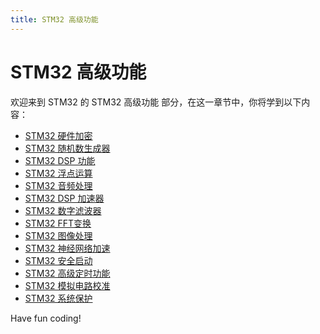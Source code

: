 ```yaml
---
title: STM32 高级功能
---
```


# STM32 高级功能

欢迎来到 STM32 的 STM32 高级功能 部分，在这一章节中，你将学到以下内容：

- [STM32 硬件加密](./0-stm32-hardware-encryption.mdx)
- [STM32 随机数生成器](./1-stm32-random-number-generator.mdx)
- [STM32 DSP 功能](./2-stm32dsp-feature.mdx)
- [STM32 浮点运算](./3-stm32-floating-point-operation.mdx)
- [STM32 音频处理](./4-stm32-audio-processing.mdx)
- [STM32 DSP 加速器](./5-stm32dsp-accelerator.mdx)
- [STM32 数字滤波器](./6-stm32-digital-filter.mdx)
- [STM32 FFT变换](./7-stm32fft-transform.mdx)
- [STM32 图像处理](./8-stm32-image-processing.mdx)
- [STM32 神经网络加速](./9-stm32-neural-network-acceleration.mdx)
- [STM32 安全启动](./10-stm32-safe-boot.mdx)
- [STM32 高级定时功能](./11-stm32-advanced-timing-feature.mdx)
- [STM32 模拟电路校准](./12-stm32-analog-circuit-calibration.mdx)
- [STM32 系统保护](./13-stm32-system-protection.mdx)

Have fun coding!